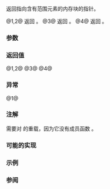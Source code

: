 {{cpp/title|data}}
{{cpp/iterator/navbar}}
{{dcl begin}}
{{cpp/iterator/range access headers}}
{{dcla|num=1|since=c++17|
template&lt; class C &gt;
constexpr auto data( C&amp; c ) -&gt; decltype(c.data());
}}
{{dcla|num=2|since=c++17|
template&lt; class C &gt;
constexpr auto data( const C&amp; c ) -&gt; decltype(c.data());
}}
{{dcla|num=3|since=c++17|
template&lt; class T, std::size_t N &gt;
constexpr T* data( T (&amp;array)[N] ) noexcept;
}}
{{dcla|num=4|since=c++17|
template&lt; class E &gt;
constexpr const E* data( std::initializer_list&lt;E&gt; il ) noexcept;
}}
{{dcl end}}

返回指向含有范围元素的内存块的指针。

@1,2@ 返回 {{c|c.data()}}。
@3@ 返回 {{c|array}}。
@4@ 返回 {{c|il.begin()}}。

===参数===
{{par begin}}
{{par|c|有 {{c|data()}} 方法的容器或视图}}
{{par|array|任意类型的数组}}
{{par|il|一个 {{lc|std::initializer_list}}}}
{{par end}}

===返回值===
@1,2@ {{c|c.data()}}
@3@ {{c|array}}
@4@ {{c|il.begin()}}

===异常===
@1@ {{cpp/impldef exception item}}

===注解===
需要对 {{lc|std::initializer_list}} 的重载，因为它没有成员函数 {{tt|data}}。

{{feature test macro|__cpp_lib_nonmember_container_access|{{lc|std::size()}}, {{tt|std::data()}}, 和 {{lc|std::empty()}}|value=201411L|std=C++17}}

===可能的实现===
{{eq impl
|ver1=1|1=
template&lt;class C&gt;
constexpr auto data(C&amp; c) -&gt; decltype(c.data())
{
    return c.data();
}
|ver2=2|2=
template&lt;class C&gt;
constexpr auto data(const C&amp; c) -&gt; decltype(c.data())
{
    return c.data();
}
|ver3=3|3=
template&lt;class T, std::size_t N&gt;
constexpr T* data(T (&amp;array)[N]) noexcept
{
    return array;
}
|ver4=4|4=
template&lt;class E&gt;
constexpr const E* data(std::initializer_list&lt;E&gt; il) noexcept
{
    return il.begin();
}
}}

===示例===
{{example
|code=
#include &lt;cstring&gt;
#include &lt;iostream&gt;
#include &lt;string&gt;

int main()
{
    std::string s{"Hello world!\n"};

    char a[20]; // C-style 风格字符串的存储
    std::strcpy(a, std::data(s));
//  C++11 起 [s.data(), s.data() + s.size()] 保证为 NTBS

    std::cout &lt;&lt; a;
}
|output=
Hello world!
}}

===参阅===
{{dsc begin}}
{{dsc inc|cpp/ranges/dsc data}}
{{dsc inc|cpp/ranges/dsc cdata}}
{{dsc end}}

{{langlinks|en|es|ja|ru}}